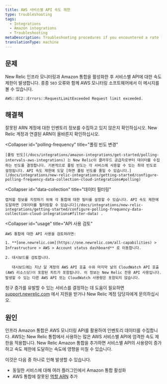 ```yaml
---
title: AWS 서비스별 API 속도 제한
type: troubleshooting
tags:
  - Integrations
  - Amazon integrations
  - Troubleshooting
metaDescription: Troubleshooting procedures if you encountered a rate limit for service-specific APIs with your New Relic infrastructure integration for AWS.
translationType: machine
---
```


## 문제

New Relic 인프라 모니터링과 Amazon 통합을 활성화한 후 서비스별 API에 대한 속도 제한이 발생합니다. 종종 `503` 오류와 함께 AWS 모니터링 소프트웨어에서 이 메시지를 볼 수 있습니다.

`AWS::EC2::Errors::RequestLimitExceeded Request limit exceeded.`

## 해결책

<CollapserGroup>
  <Collapser
    id="arn"
    title="인프라 계정의 ARN 확인"
  >
    잘못된 ARN 계정에 대한 인벤토리 정보를 수집하고 있지 않은지 확인하십시오. New Relic 계정과 연결된 ARN이 올바른지 확인하십시오.
  </Collapser>

  <Collapser
    id="polling-frequency"
    title="폴링 빈도 변경"
  >
    [폴링 빈도](/docs/integrations/amazon-integrations/get-started/polling-intervals-aws-integrations) 는 New Relic이 클라우드 공급자로부터 데이터를 수집하는 빈도를 결정합니다. 기본적으로 폴링 빈도는 각 서비스에 사용할 수 있는 최대 빈도로 설정됩니다. API 속도 제한에 도달 [하면 폴링 빈도를 줄일 수 있습니다.](/docs/integrations/new-relic-integrations/getting-started/configure-polling-frequency-data-collection-cloud-integrations#polling)
  </Collapser>

  <Collapser
    id="data-collection"
    title="데이터 필터링"
  >
    캡처할 정보를 지정하기 위해 각 통합에 대한 필터를 설정할 수 있습니다. API 속도 제한에 도달하면 [데이터를 필터링할 수 있습니다](/docs/integrations/new-relic-integrations/getting-started/configure-polling-frequency-data-collection-cloud-integrations#filter-data) .
  </Collapser>

  <Collapser
    id="usage"
    title="API 사용 검토"
  >
    AWS 통합에 대한 API 사용을 검토하려면:

    1. **[one.newrelic.com](https://one.newrelic.com/all-capabilities) > Infrastructure > AWS > Account status dashboard** 로 이동합니다.

    2. 대시보드를 검토합니다.

       대시보드에는 지난 달 계정의 AWS API 호출 수와 마지막 날의 CloudWatch API 호출(AWS 리소스당)이 포함된 차트가 포함됩니다. 이 정보는 New Relic 전용 API 사용입니다. 발생할 수 있는 다른 AWS API 또는 CloudWatch 사용량은 포함되지 않습니다.
  </Collapser>
</CollapserGroup>

청구 증가를 유발할 수 있는 서비스를 결정하는 데 도움이 필요하면 [support.newrelic.com](https://support.newrelic.com/) 에서 지원을 받거나 New Relic 계정 담당자에게 문의하십시오.

## 원인

인프라 Amazon 통합은 AWS 모니터링 API를 활용하여 인벤토리 데이터를 수집합니다. AWS는 New Relic 통합에서 사용하는 많은 AWS 서비스별 API에 엄격한 속도 제한을 적용합니다. New Relic Amazon 통합을 추가하면 서비스별 API의 사용량이 증가하고 속도 제한에 도달하는 속도에 영향을 미칠 수 있습니다.

이것은 다음 중 하나로 인해 발생할 수 있습니다.

* 동일한 서비스에 대해 여러 플러그인에서 Amazon 통합 활성화
* AWS 통합에 잘못된 [역할 ARN](http://docs.aws.amazon.com/general/latest/gr/aws-arns-and-namespaces.html) 추가